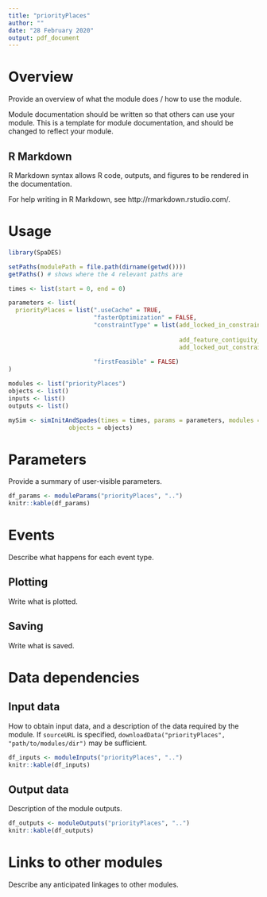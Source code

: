 ```yaml
---
title: "priorityPlaces"
author: ""
date: "28 February 2020"
output: pdf_document
---
```


# Overview

Provide an overview of what the module does / how to use the module.

Module documentation should be written so that others can use your module.
This is a template for module documentation, and should be changed to reflect your module.

## R Markdown

R Markdown syntax allows R code, outputs, and figures to be rendered in the documentation.

For help writing in R Markdown, see http://rmarkdown.rstudio.com/.

# Usage

```r
library(SpaDES)

setPaths(modulePath = file.path(dirname(getwd())))
getPaths() # shows where the 4 relevant paths are

times <- list(start = 0, end = 0)

parameters <- list(
  priorityPlaces = list(".useCache" = TRUE,
                        "fasterOptimization" = FALSE,
                        "constraintType" = list(add_locked_in_constraints = list(locked_in = c(50, 53, 
                                                                                               52, 51)),
                                                add_feature_contiguity_constraints = NULL,
                                                add_locked_out_constraints = list(locked_out = c(3, 4, 
                                                                                               13, 14))),
                        "firstFeasible" = FALSE)
)

modules <- list("priorityPlaces")
objects <- list()
inputs <- list()
outputs <- list()

mySim <- simInitAndSpades(times = times, params = parameters, modules = modules,
                 objects = objects)

```

# Parameters

Provide a summary of user-visible parameters.

```r
df_params <- moduleParams("priorityPlaces", "..")
knitr::kable(df_params)
```

# Events

Describe what happens for each event type.

## Plotting

Write what is plotted.

## Saving

Write what is saved.

# Data dependencies

## Input data

How to obtain input data, and a description of the data required by the module.
If `sourceURL` is specified, `downloadData("priorityPlaces", "path/to/modules/dir")` may be sufficient.

```r
df_inputs <- moduleInputs("priorityPlaces", "..")
knitr::kable(df_inputs)
```

## Output data

Description of the module outputs.

```r
df_outputs <- moduleOutputs("priorityPlaces", "..")
knitr::kable(df_outputs)
```

# Links to other modules

Describe any anticipated linkages to other modules.

